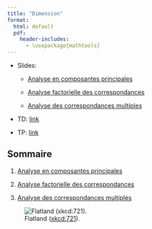 ```yaml
---
title: "Dimension"
format:
  html: default
  pdf: 
    header-includes: 
      - \usepackage{mathtools}
--- 
```


* Slides: 

  - [Analyse en composantes principales](../slides/04-dimension-pca-slides.qmd)

  - [Analyse factorielle des correspondances](../slides/04-dimension-mca-slides.qmd)

  - [Analyse des correspondances multiples](../slides/04-dimension-mca-slides.qmd)

* TD: [link](../td/04-dimension-td.qmd)

* TP: [link](../td/04-dimension-tp.qmd)

## Sommaire

1. [Analyse en composantes principales](./dimension/01-pca.qmd)

2. [Analyse factorielle des correspondances](./dimension/02-ca.qmd)

3. [Analyse des correspondances multiples](./dimension/03-mca.qmd)


![Flatland ([xkcd:721](https://xkcd.com/721/)).](../include/flatland.png)

